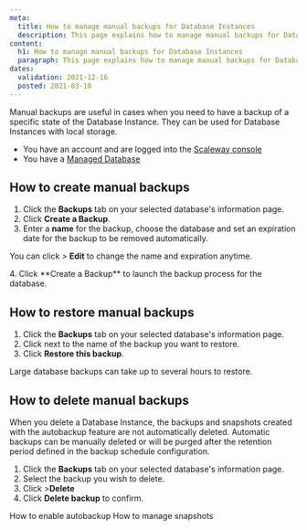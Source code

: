 ```yaml
---
meta:
  title: How to manage manual backups for Database Instances
  description: This page explains how to manage manual backups for Database Instances
content:
  h1: How to manage manual backups for Database Instances
  paragraph: This page explains how to manage manual backups for Database Instances
dates:
  validation: 2021-12-16
  posted: 2021-03-10
---
```


Manual backups are useful in cases when you need to have a backup of a specific state of the Database Instance. They can be used for Database Instances with local storage.

<Message type="requirement">

- You have an account and are logged into the [Scaleway console](https://console.scaleway.com)
- You have a [Managed Database](/databases/databases-for-postgresql-and-mysql/concepts/#managed-database)

</Message>

## How to create manual backups

1. Click the **Backups** tab on your selected database's information page.
2. Click **Create a Backup**.
3. Enter a **name** for the backup, choose the database and set an expiration date for the backup to be removed automatically.
  <Message type="note">

  You can click <Icon name="more" /> > **Edit** to change the name and expiration anytime.

  </Message>
4. Click **Create a Backup** to launch the backup process for the database.

## How to restore manual backups

1. Click the **Backups** tab on your selected database's information page.
2. Click <Icon name="more" /> next to the name of the backup you want to restore.
3. Click **Restore this backup**.
  <Message type="note">

  Large database backups can take up to several hours to restore.

  </Message>

## How to delete manual backups

When you delete a Database Instance, the backups and snapshots created with the autobackup feature are not automatically deleted. 
Automatic backups can be manually deleted or will be purged after the retention period defined in the backup schedule configuration.

1. Click the **Backups** tab on your selected database's information page.
2. Select the backup you wish to delete. 
3. Click <Icon name="more" /> >**Delete**
4. Click **Delete backup** to confirm. 

<Navigation title="See Also">
  <PreviousButton to="/databases/databases-for-postgresql-and-mysql/how-to/enable-autobackup/">How to enable autobackup</PreviousButton>
  <NextButton to="/databases/databases-for-postgresql-and-mysql/how-to/manage-snapshots/">How to manage snapshots</NextButton>
</Navigation>
